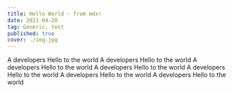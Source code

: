 ```yaml
---
title: Hello World - from mdx!
date: 2021-04-28
tag: Generic, test
published: true
cover: ./img.jpg
---
```


A developers Hello to the world
A developers Hello to the world
A developers Hello to the world
A developers Hello to the world
A developers Hello to the world
A developers Hello to the world
A developers Hello to the world
